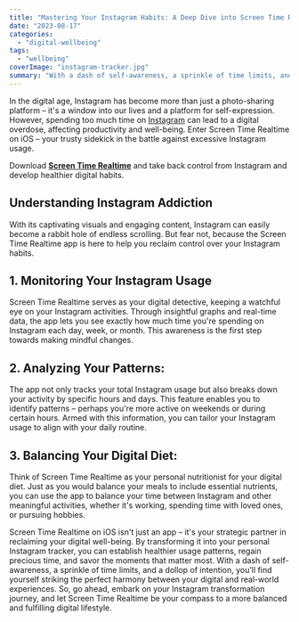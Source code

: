 ```yaml
---
title: "Mastering Your Instagram Habits: A Deep Dive into Screen Time Realtime"
date: "2023-08-17"
categories: 
  - "digital-wellbeing"
tags: 
  - "wellbeing"
coverImage: "instagram-tracker.jpg"
summary: "With a dash of self-awareness, a sprinkle of time limits, and a dollop of intention, you'll find yourself striking the perfect harmony between your digital and real-world experiences."
---
```


In the digital age, Instagram has become more than just a photo-sharing platform – it's a window into our lives and a platform for self-expression. However, spending too much time on [Instagram](http://instagram.com) can lead to a digital overdose, affecting productivity and well-being. Enter Screen Time Realtime on iOS – your trusty sidekick in the battle against excessive Instagram usage.

Download [**Screen Time Realtime**](https://apps.apple.com/app/apple-store/id6452629146?pt=118449936&ct=articles&mt=8) and take back control from Instagram and develop healthier digital habits.

## Understanding Instagram Addiction
With its captivating visuals and engaging content, Instagram can easily become a rabbit hole of endless scrolling. But fear not, because the Screen Time Realtime app is here to help you reclaim control over your Instagram habits.

## 1. Monitoring Your Instagram Usage
Screen Time Realtime serves as your digital detective, keeping a watchful eye on your Instagram activities. Through insightful graphs and real-time data, the app lets you see exactly how much time you're spending on Instagram each day, week, or month. This awareness is the first step towards making mindful changes.

## 2. Analyzing Your Patterns:
The app not only tracks your total Instagram usage but also breaks down your activity by specific hours and days. This feature enables you to identify patterns – perhaps you're more active on weekends or during certain hours. Armed with this information, you can tailor your Instagram usage to align with your daily routine.

## 3. Balancing Your Digital Diet:
Think of Screen Time Realtime as your personal nutritionist for your digital diet. Just as you would balance your meals to include essential nutrients, you can use the app to balance your time between Instagram and other meaningful activities, whether it's working, spending time with loved ones, or pursuing hobbies.

Screen Time Realtime on iOS isn't just an app – it's your strategic partner in reclaiming your digital well-being. By transforming it into your personal Instagram tracker, you can establish healthier usage patterns, regain precious time, and savor the moments that matter most. With a dash of self-awareness, a sprinkle of time limits, and a dollop of intention, you'll find yourself striking the perfect harmony between your digital and real-world experiences. So, go ahead, embark on your Instagram transformation journey, and let Screen Time Realtime be your compass to a more balanced and fulfilling digital lifestyle.